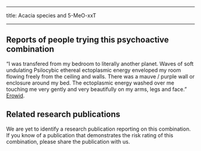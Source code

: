 ﻿---

title: Acacia species and 5-MeO-xxT

---

## Reports of people trying this psychoactive combination

“I was transfered from my bedroom to literally another planet. Waves of soft undulating Psilocybic ethereal ectoplasmic energy enveloped my room flowing freely from the ceiling and walls. There was a mauve / purple wall or enclosure around my bed. The ectoplasmic energy washed over me touching me very gently and very beautifully on my arms, legs and face.” [Erowid](https://erowid.org/experiences/exp.php?ID=75244).

## Related research publications

We are yet to identify a research publication reporting on this combination. If you know of a publication that demonstrates the risk rating of this combination, please share the publication with us.



